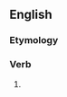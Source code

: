 ==English==

===Etymology===
{{suffix|en|protect|eth}}

===Verb===
{{head|en|verb form}}

# {{en-archaic third-person singular of|protect}}